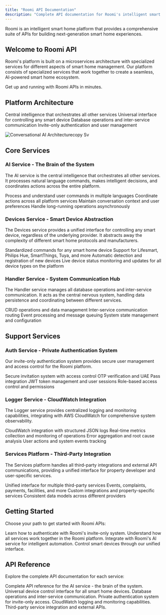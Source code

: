 ```yaml
---
title: "Roomi API Documentation"
description: "Complete API documentation for Roomi's intelligent smart home platform"
---
```


Roomi is an intelligent smart home platform that provides a comprehensive suite of APIs for building next-generation smart home experiences.

## Welcome to Roomi API

Roomi's platform is built on a microservices architecture with specialized services for different aspects of smart home management. Our platform consists of specialized services that work together to create a seamless, AI-powered smart home ecosystem.

<Card title="Quick Start Guide" icon="rocket" href="/authentication">
  Get up and running with Roomi APIs in minutes.
</Card>

## Platform Architecture

<CardGroup cols={2}>
  <Card title="AI Service" icon="brain" href="/api-reference/ai">
    Central intelligence that orchestrates all other services
  </Card>
  <Card title="Devices Service" icon="lightbulb-cfl" href="/api-reference/devices">
    Universal interface for controlling any smart device
  </Card>
  <Card title="Handler Service" icon="database" href="/api-reference/handler">
    Database operations and inter-service communication
  </Card>
  <Card title="Auth Service" icon="shield" href="/api-reference/auth">
    Invite-only authentication and user management
  </Card>
</CardGroup>

<img
  src="/images/ConversationalAIArchitecturecopy.svg"
  alt="Conversational AI Architecturecopy Sv"
  title="Conversational AI Architecturecopy Sv"
  className="mx-auto"
/>

## Core Services

### AI Service - The Brain of the System

The AI service is the central intelligence that orchestrates all other services. It processes natural language commands, makes intelligent decisions, and coordinates actions across the entire platform.

<CardGroup cols={2}>
  <Card title="Natural Language Processing" icon="message-captions">
    Process and understand user commands in multiple languages
  </Card>
  <Card title="Service Orchestration" icon="chart-network">
    Coordinate actions across all platform services
  </Card>
  <Card title="Context Management" icon="brain">
    Maintain conversation context and user preferences
  </Card>
  <Card title="Background Tasks" icon="clock">
    Handle long-running operations asynchronously
  </Card>
</CardGroup>

### Devices Service - Smart Device Abstraction

The Devices service provides a unified interface for controlling any smart device, regardless of the underlying provider. It abstracts away the complexity of different smart home protocols and manufacturers.

<CardGroup cols={2}>
  <Card title="Universal Control" icon="bolt-lightning">
    Standardized commands for any smart home device
  </Card>
  <Card title="Multi-Provider Support" icon="layer-group">
    Support for Lifesmart, Philips Hue, SmartThings, Tuya, and more
  </Card>
  <Card title="Device Discovery" icon="magnifying-glass">
    Automatic detection and registration of new devices
  </Card>
  <Card title="Real-time Status" icon="bell-on">
    Live device status monitoring and updates for all device types on the platform
  </Card>
</CardGroup>

### Handler Service - System Communication Hub

The Handler service manages all database operations and inter-service communication. It acts as the central nervous system, handling data persistence and coordinating between different services.

<CardGroup cols={2}>
  <Card title="Database Operations" icon="arrow-down-left">
    CRUD operations and data management
  </Card>
  <Card title="Message Routing" icon="route">
    Inter-service communication routing
  </Card>
  <Card title="Event Handling" icon="arrow-progress">
    Event processing and message queuing
  </Card>
  <Card title="System State" icon="braille">
    System state management and configuration
  </Card>
</CardGroup>

## Support Services

### Auth Service - Private Authentication System

Our invite-only authentication system provides secure user management and access control for the Roomi platform.

<CardGroup cols={2}>
  <Card title="Invite-Only Registration" icon="mailbox">
    Secure invitation system with access control
  </Card>
  <Card title="Multi-Factor Authentication" icon="shield">
    OTP verification and UAE Pass integration
  </Card>
  <Card title="Session Management" icon="key">
    JWT token management and user sessions
  </Card>
  <Card title="Permission System" icon="lock">
    Role-based access control and permissions
  </Card>
</CardGroup>

### Logger Service - CloudWatch Integration

The Logger service provides centralized logging and monitoring capabilities, integrating with AWS CloudWatch for comprehensive system observability.

<CardGroup cols={2}>
  <Card title="Structured Logging" icon="file-circle-check">
    CloudWatch integration with structured JSON logs
  </Card>
  <Card title="Performance Monitoring" icon="eye">
    Real-time metrics collection and monitoring of operations
  </Card>
  <Card title="Error Tracking" icon="triangle-exclamation">
    Error aggregation and root cause analysis
  </Card>
  <Card title="Audit Trail" icon="shield">
    User actions and system events tracking
  </Card>
</CardGroup>

### Services Platform - Third-Party Integration

The Services platform handles all third-party integrations and external API communications, providing a unified interface for property developer and user-specific services.

<CardGroup cols={2}>
  <Card title="Third-Party Integration" icon="link">
    Unified interface for multiple third-party services
  </Card>
  <Card title="Service Categories" icon="grid">
    Events, complaints, payments, facilities, and more
  </Card>
  <Card title="Property Developer APIs" icon="building">
    Custom integrations and property-specific services
  </Card>
  <Card title="Data Transformation" icon="align-justify">
    Consistent data models across different providers
  </Card>
</CardGroup>

## Getting Started

Choose your path to get started with Roomi APIs:

<CardGroup cols={2}>
  <Card title="Authentication Setup" icon="key" href="/authentication">
    Learn how to authenticate with Roomi's invite-only system.
  </Card>
  <Card title="Architecture Overview" icon="sitemap" href="/architecture-overview">
    Understand how all services work together in the Roomi platform.
  </Card>
  <Card title="AI Integration" icon="brain" href="/api-reference/ai">
    Integrate with Roomi's AI service for intelligent automation.
  </Card>
  <Card title="Device Control" icon="lightbulb-cfl" href="/api-reference/devices">
    Control smart devices through our unified interface.
  </Card>
</CardGroup>

## API Reference

Explore the complete API documentation for each service:

<CardGroup cols={2}>
  <Card title="AI Service API" icon="brain" href="/api-reference/ai">
    Complete API reference for the AI service - the brain of the system.
  </Card>
  <Card title="Devices Service API" icon="lightbulb-cfl" href="/api-reference/devices">
    Universal device control interface for all smart home devices.
  </Card>
  <Card title="Handler Service API" icon="database" href="/api-reference/handler">
    Database operations and inter-service communication.
  </Card>
  <Card title="Auth Service API" icon="shield" href="/api-reference/auth">
    Private authentication system for invite-only access.
  </Card>
  <Card title="Logger Service API" icon="file-circle-check" href="/api-reference/logger">
    CloudWatch logging and monitoring capabilities.
  </Card>
  <Card title="Services Platform API" icon="globe" href="/api-reference/services">
    Third-party service integration and external APIs.
  </Card>
</CardGroup>